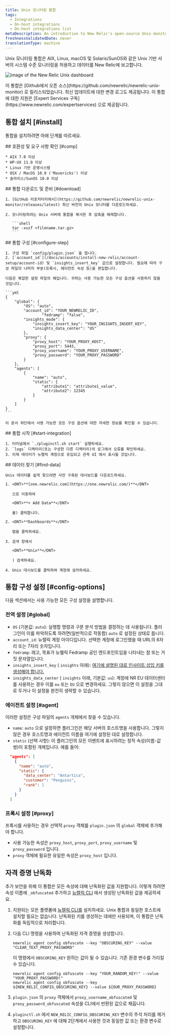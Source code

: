 ```yaml
---
title: Unix 모니터링 통합
tags:
  - Integrations
  - On-host integrations
  - On-host integrations list
metaDescription: An introduction to New Relic's open-source Unix monitoring integration.
freshnessValidatedDate: never
translationType: machine
---
```



Unix 모니터링 통합은 AIX, Linux, macOS 및 Solaris/SunOS와 같은 Unix 기반 서버의 시스템 수준 모니터링을 허용하고 데이터를 New Relic에 보고합니다.

<img
  title="unix"
  alt="image of the New Relic Unix dashboard"
  src={infrastructureUnixDashboard}
/>

<Callout variant="tip">
  이 통합은 [Github에서 오픈 소스](https://github.com/newrelic/newrelic-unix-monitor) 로 릴리스되었습니다. 최신 업데이트에 대한 변경 로그도 제공됩니다. 이 통합에 대한 지원은 [Expert Services 구독](https://www.newrelic.com/expertservices) 으로 제공됩니다.
</Callout>

## 통합 설치 [#install]

통합을 설치하려면 아래 단계를 따르세요.

<Steps>
  <Step>
    ## 호환성 및 요구 사항 확인 [#comp]

    * AIX 7.0 이상
    * HP-UX 11.0 이상
    * Linux 기반 운영시스템
    * OSX / MacOS 10.9 ('Mavericks') 이상
    * 솔라리스/SunOS 10.0 이상
  </Step>

  <Step>
    ## 통합 다운로드 및 준비 [#download]

    1. [GitHub 리포지터리에서](https://github.com/newrelic/newrelic-unix-monitor/releases/latest) 최신 버전의 Unix 모니터를 다운로드하세요.

    2. 모니터링하려는 Unix 서버에 통합을 복사한 후 압축을 해제합니다.

       ```shell
       tar -xvzf <filename.tar.gz>
       ```
  </Step>

  <Step>
    ## 통합 구성 [#configure-step]

    1. 구성 파일 `config/plugin.json` 을 엽니다.
    2. [`account_id`](/docs/accounts/install-new-relic/account-setup/account-id) 및 `insights_insert_key` 값으로 설정합니다. 필요에 따라 구성 파일의 나머지 부분(프록시, 에이전트 속성 등)을 편집합니다.

    다음은 복잡한 설정 파일의 예입니다. 귀하는 사용 가능한 모든 구성 옵션을 사용하지 않을 것입니다.

    ```yml
    {
        "global": {
            "OS": "auto",
            "account_id": "YOUR_NEWRELIC_ID",
                    "fedramp": "false",
            "insights_mode": {
                "insights_insert_key": "YOUR_INSIGHTS_INSERT_KEY",
                "insights_data_center": "US"
            },
            "proxy": {
                "proxy_host": "YOUR_PROXY_HOST",
                "proxy_port": 5443,
                "proxy_username": "YOUR_PROXY_USERNAME",
                "proxy_password": "YOUR_PROXY_PASSWORD"
            }
        },
        "agents": [
            {
                "name": "auto",
                "static": {
                    "attribute1": "attribute1_value",
                    "attribute2": 12345
                }
            }
        ]
    }
    ```

    이 문서 하단에서 사용 가능한 모든 구성 옵션에 대한 자세한 정보를 확인할 수 있습니다.
  </Step>

  <Step>
    ## 통합 시작 [#start-integration]

    1. 터미널에서 `./pluginctl.sh start` 실행하세요.
    2. `logs` 디렉터리(또는 구성한 다른 디렉터리)의 로그에서 오류를 확인하세요.
    3. 이제 데이터가 뉴렐릭 계정으로 유입되고 관측 UI 에서 표시될 것입니다.
  </Step>

  <Step>
    ## 데이터 찾기 [#find-data]

    Unix 데이터를 쉽게 찾으려면 사전 구축된 대시보드를 다운로드하세요.

    1. <DNT>**[one.newrelic.com](https://one.newrelic.com/)**</DNT>

       으로 이동하여

       <DNT>**+ Add Data**</DNT>

       를) 클릭합니다.

    2. <DNT>**Dashboards**</DNT>

       탭을 클릭하세요.

    3. 검색 창에서

       <DNT>**Unix**</DNT>

       ) 검색하세요.

    4. Unix 대시보드를 클릭하여 계정에 설치하세요.
  </Step>
</Steps>

## 통합 구성 설정 [#config-options]

다음 섹션에서는 사용 가능한 모든 구성 설정을 설명합니다.

### 전역 설정 [#global]

* `OS` (기본값: `auto`): 실행할 명령과 구문 분석 방법을 결정하는 데 사용됩니다. 플러그인이 이를 파악하도록 하려면(일반적으로 작동함) `auto` 로 설정된 상태로 둡니다.
* `account_id`: 뉴렐릭 계정 아이디입니다. 선택한 계정에 로그인했을 때 URL의 6자리 또는 7자리 숫자입니다.
* `fedramp`: 레고, 목표가 뉴웰릭 Fedramp 공인 엔드포인트임을 나타내는 참 또는 거짓 문자열입니다.
* `insights_insert_key` ( `insights` 아래): [여기에 설명된 대로 인사이트 삽입 키를 생성해야 합니다.](/docs/insights/insights-data-sources/custom-data/insert-custom-events-insights-api#register)
* `insights_data_center` ( `insights` 아래, 기본값: `us`): 계정에 NR EU 데이터센터를 사용하는 경우 이를 `eu` 또는 `EU` 으로 변경하세요. 그렇지 않으면 이 설정을 그대로 두거나 이 설정을 완전히 생략할 수 있습니다.

### 에이전트 설정 [#agent]

이러한 설정은 구성 파일의 `agents` 개체에서 찾을 수 있습니다.

* `name`: `auto` 으로 설정하면 플러그인은 해당 서버의 호스트명을 사용합니다. 그렇지 않은 경우 호스트명과 에이전트 이름을 여기에 설정된 대로 설정합니다.
* `static` (선택 사항): 이 플러그인의 모든 이벤트에 표시하려는 정적 속성(이름-값 쌍)이 포함된 개체입니다. 예를 들어:

```json
  "agents": [
    {
      "name": "auto",
      "static": {
        "data_center": "Antartica",
        "customer": "Penguins",
        "rank": 1
      }
    }
  ]
```

### 프록시 설정 [#proxy]

프록시를 사용하는 경우 선택적 `proxy` 객체를 `plugin.json` 의 `global` 객체에 추가해야 합니다.

* 사용 가능한 속성은 `proxy_host`, `proxy_port`, `proxy_username` 및 `proxy_password` 입니다.
* `proxy` 객체에 필요한 유일한 속성은 `proxy_host` 입니다.

## 자격 증명 난독화

추가 보안을 위해 이 통합은 모든 속성에 대해 난독화된 값을 지원합니다. 이렇게 하려면 속성 이름에 `_obfuscated` 추가하고 [뉴렐릭 CLI](https://github.com/newrelic/newrelic-cli) 에서 생성된 난독화된 값을 제공하세요.

1. 지원되는 모든 플랫폼에 [뉴렐릭 CLI를](https://github.com/newrelic/newrelic-cli#installation) 설치하세요. Unix 통합과 동일한 호스트에 설치할 필요는 없습니다. 난독화된 키를 생성하는 데에만 사용되며, 이 통합은 난독화를 독립적으로 처리합니다.

2. 다음 CLI 명령을 사용하여 난독화된 자격 증명을 생성합니다.

   ```
   newrelic agent config obfuscate --key "OBSCURING_KEY" --value "CLEAR_TEXT_PROXY_PASSWORD"
   ```

   이 명령에서 `OBSCURING_KEY` 원하는 값이 될 수 있습니다. 기존 환경 변수를 가리킬 수 있습니다.

   ```
   newrelic agent config obfuscate --key "YOUR_RANDOM_KEY!" --value "YOUR_PROXY_PASSWORD!"
   newrelic agent config obfuscate --key ${NEW_RELIC_CONFIG_OBSCURING_KEY} --value ${OUR_PROXY_PASSWORD}
   ```

3. `plugin.json` 의 `proxy` 객체에서 `proxy_username_obfuscated` 및 `proxy_password_obfuscated` 속성을 CLI에서 반환된 값으로 채웁니다.

4. `pluginctl.sh` 에서 `NEW_RELIC_CONFIG_OBSCURING_KEY` 변수의 주석 처리를 제거하고 `OBSCURING_KEY` 에 대해 2단계에서 사용한 것과 동일한 값 또는 환경 변수로 설정합니다.